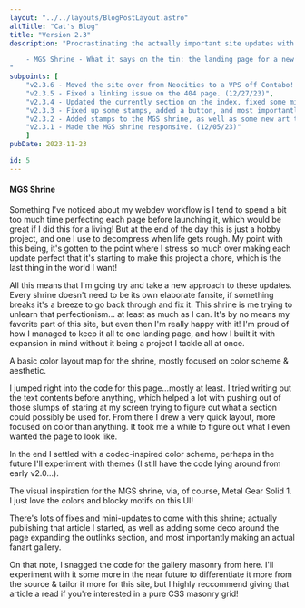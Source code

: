 ```yaml
---
layout: "../../layouts/BlogPostLayout.astro"
altTitle: "Cat's Blog"
title: "Version 2.3"
description: "Procrastinating the actually important site updates with a mini update and a new shrine!

    - MGS Shrine - What it says on the tin: the landing page for a new Metal Gear shrine to tide over my brainrot.
"
subpoints: [
    "v2.3.6 - Moved the site over from Neocities to a VPS off Contabo! (01/11/24)",
    "v2.3.5 - Fixed a linking issue on the 404 page. (12/27/23)",
    "v2.3.4 - Updated the currently section on the index, fixed some misinfo on the MGS codecs article, and added some new drawings to the MGS shrine homepage! (12/19/23)",
    "v2.3.3 - Fixed up some stamps, added a button, and most importantly posted my first article on codecs to the MGS shrine. (12/07/23)",
    "v2.3.2 - Added stamps to the MGS shrine, as well as some new art to the shrine's gallery! (12/06/23)",
    "v2.3.1 - Made the MGS shrine responsive. (12/05/23)"
    ]
pubDate: 2023-11-23

id: 5
---
```


#### MGS Shrine

Something I've noticed about my webdev workflow is I tend to spend a bit too much time perfecting each page before launching it, which would be great if I did this for a living! But at the end of the day this is just a hobby project, and one I use to decompress when life gets rough. My point with this being, it's gotten to the point where I stress so much over making each update perfect that it's starting to make this project a chore, which is the last thing in the world I want!

All this means that I'm going try and take a new approach to these updates. Every shrine doesn't need to be its own elaborate fansite, if something breaks it's a breeze to go back through and fix it. This shrine is me trying to unlearn that perfectionism... at least as much as I can. It's by no means my favorite part of this site, but even then I'm really happy with it! I'm proud of how I managed to keep it all to one landing page, and how I built it with expansion in mind without it being a project I tackle all at once.

<BlogImage imgSrc="../../images/blog/2x3-sketches.png" imgAlt="A very rough and unfinished color map for the MGS shrine.">
A basic color layout map for the shrine, mostly focused on color scheme & aesthetic.
</BlogImage>

I jumped right into the code for this page...mostly at least. I tried writing out the text contents before anything, which helped a lot with pushing out of those slumps of staring at my screen trying to figure out what a section could possibly be used for. From there I drew a very quick layout, more focused on color than anything. It took me a while to figure out what I even wanted the page to look like.

In the end I settled with a codec-inspired color scheme, perhaps in the future I'll experiment with themes (I still have the code lying around from early v2.0...).

<BlogImage imgSrc="../../images/blog/2x3-codec.jpg" imgAlt="A screenshot of the MGS1 codec UI.">
The visual inspiration for the MGS shrine, via, of course, Metal Gear Solid 1. I just love the colors and blocky motifs on this UI!
</BlogImage>

There's lots of fixes and mini-updates to come with this shrine; actually publishing that article I started, as well as adding some deco around the page expanding the outlinks section, and most importantly making an actual fanart gallery.

On that note, I snagged the code for the gallery masonry from here. I'll experiment with it some more in the near future to differentiate it more from the source & tailor it more for this site, but I highly reccommend giving that article a read if you're interested in a pure CSS masonry grid!